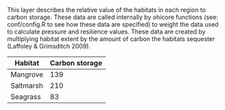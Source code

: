 This layer describes the relative value of the habitats in each region to carbon storage. These data are called internally by ohicore functions (see: conf/config.R to see how these data are specified) to weight the data used to calculate pressure and resilience values. These data are created by multiplying habitat extent by the amount of carbon the habitats sequester (Laffoley & Grimsditch 2009).

Habitat | Carbon storage
------------- | -------------
Mangrove | 139
Saltmarsh | 210 
Seagrass | 83 

